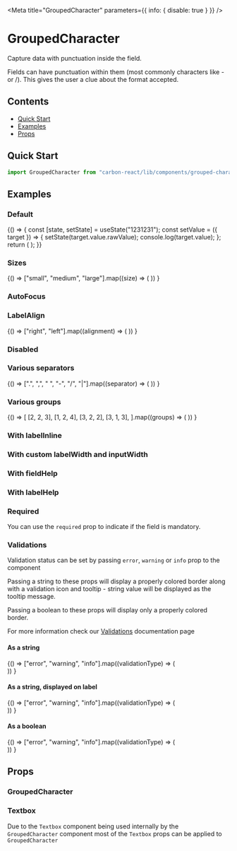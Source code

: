 

<Meta title="GroupedCharacter" parameters={{ info: { disable: true } }} />

# GroupedCharacter

Capture data with punctuation inside the field.

Fields can have punctuation within them (most commonly characters like - or /). This gives the user a clue about the format accepted.

## Contents

- [Quick Start](#quick-start)
- [Examples](#examples)
- [Props](#props)

## Quick Start

```javascript
import GroupedCharacter from "carbon-react/lib/components/grouped-character";
```

## Examples

### Default

<Preview>
  <Story name="default">
    {() => {
      const [state, setState] = useState("1231231");
      const setValue = ({ target }) => {
        setState(target.value.rawValue);
        console.log(target.value);
      };
      return (
        <GroupedCharacter
          label="GroupedCharacter"
          value={state}
          onChange={setValue}
          groups={[2, 2, 3]}
          separator="-"
        />
      );
    }}
  </Story>
</Preview>

### Sizes

<Preview>
  <Story name="sizes">
    {() =>
      ["small", "medium", "large"].map((size) => (
        <GroupedCharacter
          key={`GroupedCharacter - ${size}`}
          label={`GroupedCharacter - ${size}`}
          value="1231231"
          groups={[2, 2, 3]}
          separator="-"
          size={size}
          mb={2}
        />
      ))
    }
  </Story>
</Preview>

### AutoFocus

<Preview>
  <Story name="autoFocus" parameters={{ chromatic: { disable: true } }}>
    <GroupedCharacter
      label="GroupedCharacter"
      value="1231231"
      groups={[2, 2, 3]}
      separator="-"
      autoFocus
    />
  </Story>
</Preview>

### LabelAlign

<Preview>
  <Story name="labelAlign">
    {() =>
      ["right", "left"].map((alignment) => (
        <GroupedCharacter
          label="GroupedCharacter"
          value="1231231"
          groups={[2, 2, 3]}
          separator="-"
          labelInline
          inputWidth={50}
          key={alignment}
          labelAlign={alignment}
        />
      ))
    }
  </Story>
</Preview>

### Disabled

<Preview>
  <Story name="disabled">
    <GroupedCharacter
      label="GroupedCharacter"
      value="1231231"
      groups={[2, 2, 3]}
      separator="-"
      disabled
    />
  </Story>
</Preview>

### Various separators

<Preview>
  <Story name="various separators">
    {() =>
      [".", ",", " ", "-", "/", "|"].map((separator) => (
        <GroupedCharacter
          label="GroupedCharacter"
          value="1231231"
          groups={[2, 2, 3]}
          separator={separator}
          key={separator}
        />
      ))
    }
  </Story>
</Preview>

### Various groups

<Preview>
  <Story name="various groups">
    {() =>
      [
        [2, 2, 3],
        [1, 2, 4],
        [3, 2, 2],
        [3, 1, 3],
      ].map((groups) => (
        <GroupedCharacter
          label="GroupedCharacter"
          value="1231231"
          groups={groups}
          separator="-"
          key={groups.join("-")}
        />
      ))
    }
  </Story>
</Preview>

### With labelInline

<Preview>
  <Story name="with labelInline" parameters={{ chromatic: { disable: true } }}>
    <GroupedCharacter
      label="GroupedCharacter"
      value="1231231"
      groups={[2, 2, 3]}
      separator="-"
      labelInline
    />
  </Story>
</Preview>

### With custom labelWidth and inputWidth

<Preview>
  <Story name="with custom labelWidth and inputWidth">
    <GroupedCharacter
      label="GroupedCharacter"
      value="1231231"
      groups={[2, 2, 3]}
      separator="-"
      labelInline
      labelWidth={50}
      inputWidth={50}
    />
  </Story>
</Preview>

### With fieldHelp

<Preview>
  <Story name="with fieldHelp">
    <GroupedCharacter
      label="GroupedCharacter"
      value="1231231"
      groups={[2, 2, 3]}
      separator="-"
      fieldHelp="Help"
    />
  </Story>
</Preview>

### With labelHelp

<Preview>
  <Story name="with labelHelp">
    <GroupedCharacter
      label="GroupedCharacter"
      value="1231231"
      groups={[2, 2, 3]}
      separator="-"
      labelHelp="Help"
    />
  </Story>
</Preview>

### Required

You can use the `required` prop to indicate if the field is mandatory.

<Preview>
  <Story name="required">
    <GroupedCharacter
      label="GroupedCharacter"
      value="1231231"
      groups={[2, 2, 3]}
      separator="-"
      required
    />
  </Story>
</Preview>

### Validations

Validation status can be set by passing `error`, `warning` or `info` prop to the component

Passing a string to these props will display a properly colored border along with a validation icon and tooltip - string value will be displayed as the tooltip message.

Passing a boolean to these props will display only a properly colored border.

For more information check our [Validations](?path=/docs/documentation-validations--page "Validations") documentation page

#### As a string

<Preview>
  <Story name="validations - string - component">
    {() =>
      ["error", "warning", "info"].map((validationType) => (
        <div key={`${validationType}-string-component`}>
          <GroupedCharacter
            label="GroupedCharacter"
            value="1231231"
            groups={[2, 2, 3]}
            separator="-"
            {...{ [validationType]: "Message" }}
            mb={2}
          />
          <GroupedCharacter
            label="GroupedCharacter - readOnly"
            value="1231231"
            groups={[2, 2, 3]}
            separator="-"
            readOnly
            {...{ [validationType]: "Message" }}
            mb={2}
          />
        </div>
      ))
    }
  </Story>
</Preview>

#### As a string, displayed on label

<Preview>
  <Story name="validations - string - label">
    {() =>
      ["error", "warning", "info"].map((validationType) => (
        <div key={`${validationType}-string-label`}>
          <GroupedCharacter
            label="GroupedCharacter"
            value="1231231"
            groups={[2, 2, 3]}
            separator="-"
            validationOnLabel
            {...{ [validationType]: "Message" }}
            mb={2}
          />
          <GroupedCharacter
            label="GroupedCharacter - readOnly"
            value="1231231"
            groups={[2, 2, 3]}
            separator="-"
            validationOnLabel
            readOnly
            {...{ [validationType]: "Message" }}
            mb={2}
          />
        </div>
      ))
    }
  </Story>
</Preview>

#### As a boolean

<Preview>
  <Story name="validations - boolean">
    {() =>
      ["error", "warning", "info"].map((validationType) => (
        <div key={`${validationType}-boolean-component`}>
          <GroupedCharacter
            label="GroupedCharacter"
            value="1231231"
            groups={[2, 2, 3]}
            separator="-"
            {...{ [validationType]: true }}
            mb={2}
          />
          <GroupedCharacter
            label="GroupedCharacter - readOnly"
            value="1231231"
            groups={[2, 2, 3]}
            separator="-"
            readOnly
            {...{ [validationType]: true }}
            mb={2}
          />
        </div>
      ))
    }
  </Story>
</Preview>

## Props

### GroupedCharacter

<StyledSystemProps of={GroupedCharacter} noHeader margin />

### Textbox

Due to the `Textbox` component being used internally by the `GroupedCharacter` component most of the `Textbox` props can be applied to `GroupedCharacter`

<Props of={OriginalTextbox} />
